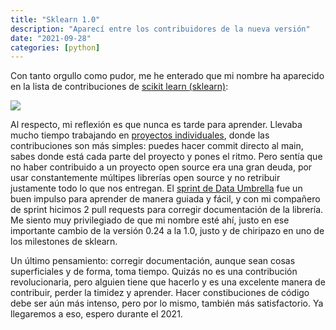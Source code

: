 ```yaml
---
title: "Sklearn 1.0"
description: "Aparecí entre los contribuidores de la nueva versión"
date: "2021-09-28"
categories: [python]
---
```


Con tanto orgullo como pudor, me he enterado que mi nombre ha aparecido en la lista de contribuciones de [scikit learn (sklearn)](
https://scikit-learn.org/stable/whats_new/v1.0.html#code-and-documentation-contributors):

![](../_images/2021-09-28-post-scipy-contributors/contributors.png)

Al respecto, mi reflexión es que nunca es tarde para aprender. Llevaba mucho tiempo trabajando en [proyectos individuales](https://sebastiandres.github.io/blog/proyectos/), donde las contribuciones son más simples: puedes hacer commit directo al main, sabes donde está cada parte del proyecto y pones el ritmo. Pero sentía que no haber contribuido a un proyecto open source era una gran deuda, por usar constantemente múltipes librerías open source y no retribuir justamente todo lo que nos entregan. El [sprint de Data Umbrella](https://sebastiandres.github.io/blog/sprint-data-umbrella/) fue un buen impulso para aprender de manera guiada y fácil, y con mi compañero de sprint hicimos 2 pull requests para corregir documentación de la librería. Me siento muy privilegiado de que mi nombre esté ahí, justo en ese importante cambio de la versión 0.24 a la 1.0, justo y de chiripazo en uno de los milestones de sklearn.

Un último pensamiento: corregir documentación, aunque sean cosas superficiales y de forma, toma tiempo. Quizás no es una contribución revolucionaria, pero alguien tiene que hacerlo y es una excelente manera de contribuir, perder la timidez y aprender. Hacer constibuciones de código debe ser aún más intenso, pero por lo mismo, también más satisfactorio. Ya llegaremos a eso, espero durante el 2021.
